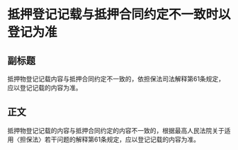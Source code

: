 # 抵押登记记载与抵押合同约定不一致时以登记为准
## 副标题
抵押物登记记载内容与抵押合同约定不一致的，依担保法司法解释第61条规定，应以登记记载的内容为准。
## 正文
抵押物登记记载的内容与抵押合同约定的内容不一致的，根据最高人民法院关于适用〈担保法〉若干问题的解释第61条规定，应以登记记载的内容为准。